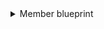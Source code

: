 <details>
<summary>Member blueprint</summary>

```json showLineNumbers
  {
    "identifier": "gitlabMember",
    "title": "Member",
    "icon": "GitLab",
    "schema": {
      "properties": {
        "email": {
          "type": "string",
          "title": "Email",
          "description": "GitLab primary email address.",
          "icon": "User",
          "format": "user"
        },
        "link": {
          "icon": "Link",
          "type": "string",
          "title": "Link",
          "format": "url",
          "description": "URL link to the GitLab member."
        },
        "state": {
          "title": "State",
          "type": "string",
          "icon": "GitLab",
          "description": "The current state of the GitLab member (e.g., active)."
        },
        "locked": {
          "type": "string",
          "title": "Locked",
          "icon": "GitLab",
          "description": "Indicates if the GitLab member is locked."
        }
      },
      "required": []
    },
    "mirrorProperties": {},
    "calculationProperties": {},
    "aggregationProperties": {},
    "relations": {}
  }
```
</details>